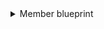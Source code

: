 <details>
<summary>Member blueprint</summary>

```json showLineNumbers
  {
    "identifier": "gitlabMember",
    "title": "Member",
    "icon": "GitLab",
    "schema": {
      "properties": {
        "email": {
          "type": "string",
          "title": "Email",
          "description": "GitLab primary email address.",
          "icon": "User",
          "format": "user"
        },
        "link": {
          "icon": "Link",
          "type": "string",
          "title": "Link",
          "format": "url",
          "description": "URL link to the GitLab member."
        },
        "state": {
          "title": "State",
          "type": "string",
          "icon": "GitLab",
          "description": "The current state of the GitLab member (e.g., active)."
        },
        "locked": {
          "type": "string",
          "title": "Locked",
          "icon": "GitLab",
          "description": "Indicates if the GitLab member is locked."
        }
      },
      "required": []
    },
    "mirrorProperties": {},
    "calculationProperties": {},
    "aggregationProperties": {},
    "relations": {}
  }
```
</details>